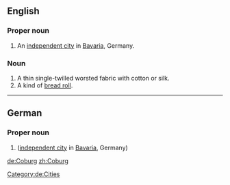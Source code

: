 ==English==
{{wikipedia}}

===Proper noun===
{{en-proper noun}}

# An [[independent city]] in [[Bavaria]], Germany.

===Noun===
{{en-noun}}

# A thin single-twilled worsted fabric with cotton or silk.
# A kind of [[bread roll]].

{{topics|en|Cities in Germany|Fabrics}}

----

==German==
{{wikipedia|lang=de}}

===Proper noun===
{{de-proper noun|n}}

# {{l|en|Coburg}} ([[independent city]] in [[Bavaria]], Germany)

[[Category:de:Cities]]

[[de:Coburg]]
[[zh:Coburg]]